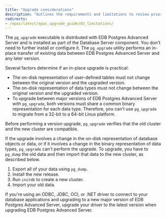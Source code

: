 ```yaml
---
title: "Upgrade considerations"
description: "Outlines the requirements and limitations to review prior to upgrading"
redirects:
- /epas/latest/epas_upgrade_guide/03_limitations/
---
```


The `pg_upgrade` executable is distributed with EDB Postgres Advanced Server and is installed as part of the Database Server component. You don't need to further install or configure it. The `pg_upgrade` utility performs an in-place transfer of existing data between EDB Postgres Advanced Server and any later version.

Several factors determine if an in-place upgrade is practical:

-   The on-disk representation of user-defined tables must not change between the original version and the upgraded version.
-   The on-disk representation of data types must not change between the original version and the upgraded version.
-   To upgrade between major versions of EDB Postgres Advanced Server with `pg_upgrade`, both versions must share a common binary representation for each data type. Therefore, you can't use `pg_upgrade` to migrate from a 32-bit to a 64-bit Linux platform.

Before performing a version upgrade, `pg_upgrade` verifies that the old cluster and the new cluster are compatible.

If the upgrade involves a change in the on-disk representation of database objects or data, or if it involves a change in the binary representation of data types, `pg_upgrade` can't perform the upgrade. To upgrade, you have to `pg_dump` the old data and then import that data to the new cluster, as described below.

1.  Export all of your data using `pg_dump`. 
1.  Install the new release. 
1.  Run `initdb` to create a new cluster. 
1.  Import your old data.

If you're using an ODBC, JDBC, OCI, or .NET driver to connect to your database applications and upgrading to a new major version of EDB Postgres Advanced Server, upgrade your driver to the latest version when upgrading EDB Postgres Advanced Server.
